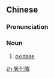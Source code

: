 ==Chinese==
{{zh-forms|type=21}}
{{wikipedia|lang=zh}}

===Pronunciation===
{{zh-pron
|m=yǎnghuàméi
|cat=n
}}

===Noun===
{{zh-noun}}

# {{lb|zh|enzymes}} [[oxidase]]

[[zh:氧化酶]]